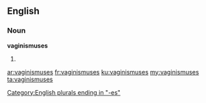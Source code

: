 ==English==

===Noun===
'''vaginismuses'''

# {{plural of|vaginismus}}

[[Category:English plurals ending in "-es"]]

[[ar:vaginismuses]]
[[fr:vaginismuses]]
[[ku:vaginismuses]]
[[my:vaginismuses]]
[[ta:vaginismuses]]